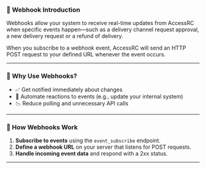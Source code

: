 ### 📡 Webhook Introduction

Webhooks allow your system to receive real-time updates from AccessRC when specific events happen—such as a delivery channel request approval, a new delivery request or a refund of delivery.

When you subscribe to a webhook event, AccessRC will send an HTTP POST request to your defined URL whenever the event occurs.

---

### 🧪 Why Use Webhooks?

- ✅ Get notified immediately about changes
- 🔄 Automate reactions to events (e.g., update your internal system)
- 📉 Reduce polling and unnecessary API calls

---

### 🔧 How Webhooks Work

1. **Subscribe to events** using the `event_subscribe` endpoint.
2. **Define a webhook URL** on your server that listens for POST requests.
3. **Handle incoming event data** and respond with a 2xx status.

---